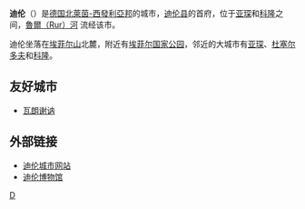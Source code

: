 {{unreferenced|time=2019-03-21T10:55:44+00:00}}
{{noteTA
|1 =zh-hans:威斯特法伦; zh-tw:西發利亞; zh-hant:西發里亞; zh-hk:西法倫; 
|2 =zh-hans:联邦州; zh-hant:邦;
|3 =zh-hans:县; zh-hant:郡;
}}
{{德国城市
| 代表圖像 = Rathaus Düren-5502.jpg
| 圖像說明 = 迪倫市政廳
| 市旗圖 = 
| 市徽图 = Image:Wappen der Stadt Düren.svg
| 在德国内的位置图 = Image:Lage der Stadt Düren in Deutschland.png
| 所属联邦州 = 北莱茵-威斯特法伦
| 所属行政区 = 科隆行政区
| 所属县 = 迪伦县
| 坐标纬度 = 50
| 坐标纬度分 = 48
| 坐标经度 = 6
| 坐标经度分 = 29
| 海拔高度 = 125
| 面积 = 85.02
| 人口 = 90502
| 统计时间 = 2017年12月31日
| 人口密度 = 1065
| 邮政编码 = 52349, 52351, 52353, 52355
| 电话区号 = 02421
| 汽车牌号 = DN, JÜL, MON, SLE
| 政府地址 = Kaiserplatz 2-4<br />52349 Düren
| 政府网站 = www.dueren.de
|}}

'''迪伦'''（{{lang-de|Düren}}）是[[德国|德国]][[北莱茵-威斯特法伦|北萊茵-西發利亞邦]]的城市，[[迪伦县|迪伦县]]的首府，位于[[亚琛|亚琛]]和[[科隆|科隆]]之间，[[魯爾河_(馬士河支流)|魯爾（Rur）河]]<!--注意：不是Ruhr鲁尔河-->流经该市。

迪伦坐落在[[埃菲尔山|埃菲尔山]]北麓，附近有[[埃菲尔国家公园|埃菲尔国家公园]]，邻近的大城市有[[亚琛|亚琛]]、[[杜塞尔多夫|杜塞尔多夫]]和[[科隆|科隆]]。

==友好城市==
* {{FRA}} [[瓦朗谢讷|瓦朗谢讷]]

== 外部链接 ==
{{Commons|Düren|迪伦}}
* [http://www.dueren.de/ 迪伦城市网站] {{WebCite|url=https://www.webcitation.org/65QJMZ5Ak?url=http://www.dueren.de/ |date=20120213142732 |dateformat=iso }}
* [http://www.museum-dueren.de/ 迪伦博物馆] {{Wayback|url=http://www.museum-dueren.de/ |date=20130623234421 }}

{{Authority control}}
[[Category:北莱茵-威斯特法伦州市镇|D]]